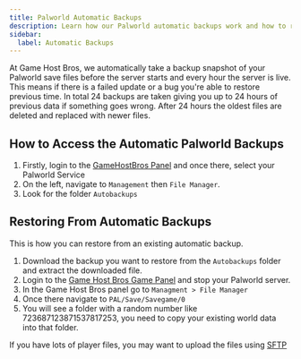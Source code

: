 ```yaml
---
title: Palworld Automatic Backups
description: Learn how our Palworld automatic backups work and how to restore them. 
sidebar:
  label: Automatic Backups
---
```


At Game Host Bros, we automatically take a backup snapshot of your Palworld save files before the server starts and every hour the server is live. This means if there is a failed update or a bug you're able to restore previous time. In total 24 backups are taken giving you up to 24 hours of previous data if something goes wrong. After 24 hours the oldest files are deleted and replaced with newer files. 

## How to Access the Automatic Palworld Backups

1. Firstly, login to the [GameHostBros Panel](https://panel.gamehostbros.com/) and once there, select your Palworld Service
2. On the left, navigate to `Management` then `File Manager`.
3. Look for the folder `Autobackups`

## Restoring From Automatic Backups

This is how you can restore from an existing automatic backup.

1. Download the backup you want to restore from the `Autobackups` folder and extract the downloaded file. 
2. Login to the [Game Host Bros Game Panel](https://panel.gamehostbros.com/) and stop your Palworld server.
3. In the Game Host Bros panel go to `Managment > File Manager`
4. Once there navigate to `PAL/Save/Savegame/0`
5. You will see a folder with a random number like 723687123871537817253, you need to copy your existing world data into that folder.

If you have lots of player files, you may want to upload the files using [SFTP](/getting-started/uploading-files/)
